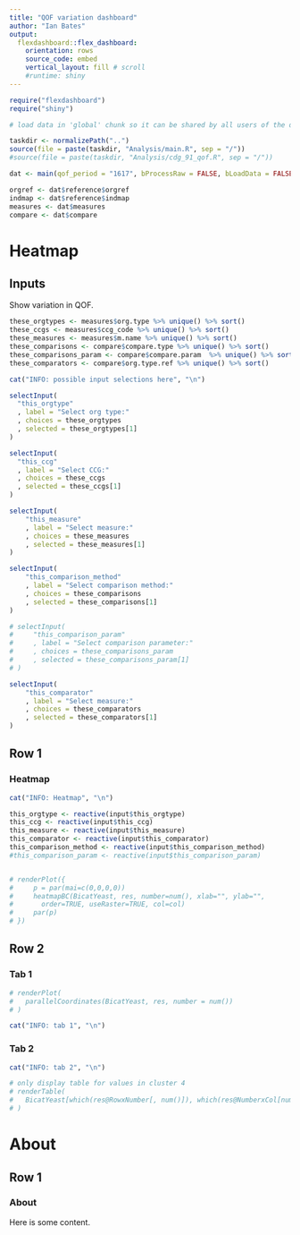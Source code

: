 ```yaml
---
title: "QOF variation dashboard"
author: "Ian Bates"
output: 
  flexdashboard::flex_dashboard:
    orientation: rows
    source_code: embed
    vertical_layout: fill # scroll
    #runtime: shiny
---
```


```r
require("flexdashboard")
require("shiny")

```

```r
# load data in 'global' chunk so it can be shared by all users of the dashboard

taskdir <- normalizePath("..")
source(file = paste(taskdir, "Analysis/main.R", sep = "/"))
#source(file = paste(taskdir, "Analysis/cdg_91_qof.R", sep = "/"))

dat <- main(qof_period = "1617", bProcessRaw = FALSE, bLoadData = FALSE)

orgref <- dat$reference$orgref
indmap <- dat$reference$indmap
measures <- dat$measures
compare <- dat$compare

```


Heatmap
====

Inputs {.sidebar}
-----------------------------------------------------------------------

Show variation in QOF.

```r

these_orgtypes <- measures$org.type %>% unique() %>% sort()
these_ccgs <- measures$ccg_code %>% unique() %>% sort()
these_measures <- measures$m.name %>% unique() %>% sort()
these_comparisons <- compare$compare.type %>% unique() %>% sort()
these_comparisons_param <- compare$compare.param  %>% unique() %>% sort()
these_comparators <- compare$org.type.ref %>% unique() %>% sort()

cat("INFO: possible input selections here", "\n")

selectInput(
  "this_orgtype"
  , label = "Select org type:"
  , choices = these_orgtypes
  , selected = these_orgtypes[1]
)

selectInput(
  "this_ccg"
  , label = "Select CCG:"
  , choices = these_ccgs
  , selected = these_ccgs[1]
)

selectInput(
    "this_measure"
    , label = "Select measure:"
    , choices = these_measures
    , selected = these_measures[1]
)

selectInput(
    "this_comparison_method"
    , label = "Select comparison method:"
    , choices = these_comparisons
    , selected = these_comparisons[1]
)

# selectInput(
#     "this_comparison_param"
#     , label = "Select comparison parameter:"
#     , choices = these_comparisons_param
#     , selected = these_comparisons_param[1]
# )

selectInput(
    "this_comparator"
    , label = "Select measure:"
    , choices = these_comparators
    , selected = these_comparators[1]
)

```


Row 1
-----------------------------------------------------------------------

### Heatmap
    
```r

cat("INFO: Heatmap", "\n")

this_orgtype <- reactive(input$this_orgtype)
this_ccg <- reactive(input$this_ccg)
this_measure <- reactive(input$this_measure)
this_comparator <- reactive(input$this_comparator)
this_comparison_method <- reactive(input$this_comparison_method)
#this_comparison_param <- reactive(input$this_comparison_param)


# renderPlot({
#     p = par(mai=c(0,0,0,0))
#     heatmapBC(BicatYeast, res, number=num(), xlab="", ylab="",
#       order=TRUE, useRaster=TRUE, col=col)
#     par(p)
# })

```


Row 2 {.tabset}
-----------------------------------------------------------------------

### Tab 1
    
```r
# renderPlot(
#   parallelCoordinates(BicatYeast, res, number = num())
# )

cat("INFO: tab 1", "\n")

```
   
### Tab 2

```r

cat("INFO: tab 2", "\n")

# only display table for values in cluster 4
# renderTable(
#   BicatYeast[which(res@RowxNumber[, num()]), which(res@NumberxCol[num(), ])]
# )

```

About
====

Row 1
-----------------------------------------------------------------------

### About

Here is some content.
